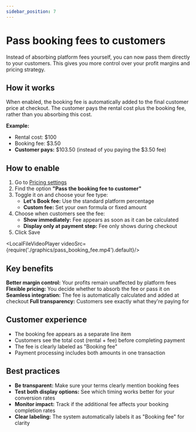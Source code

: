 ```yaml
---
sidebar_position: 7
---
```



# Pass booking fees to customers

Instead of absorbing platform fees yourself, you can now pass them directly to your customers. This gives you more control over your profit margins and pricing strategy.

## How it works

When enabled, the booking fee is automatically added to the final customer price at checkout. The customer pays the rental cost plus the booking fee, rather than you absorbing this cost.

**Example:**

- Rental cost: $100
- Booking fee: $3.50
- **Customer pays:** $103.50 (instead of you paying the $3.50 fee)

## How to enable

1. Go to [Pricing settings](https://dashboard.letsbook.app/pricing)
2. Find the option **"Pass the booking fee to customer"**
3. Toggle it on and choose your fee type:
    - **Let's Book fee:** Use the standard platform percentage
    - **Custom fee:** Set your own formula or fixed amount
4. Choose when customers see the fee:
    - **Show immediately:** Fee appears as soon as it can be calculated
    - **Display only at payment step:** Fee only shows during checkout
5. Click Save

<LocalFileVideoPlayer videoSrc={require('./graphics/pass_booking_fee.mp4').default}/>

## Key benefits

**Better margin control:** Your profits remain unaffected by platform fees
**Flexible pricing:** You decide whether to absorb the fee or pass it on
**Seamless integration:** The fee is automatically calculated and added at checkout
**Full transparency:** Customers see exactly what they're paying for

## Customer experience

- The booking fee appears as a separate line item
- Customers see the total cost (rental + fee) before completing payment
- The fee is clearly labeled as "Booking fee"
- Payment processing includes both amounts in one transaction

## Best practices

- **Be transparent:** Make sure your terms clearly mention booking fees
- **Test both display options:** See which timing works better for your conversion rates
- **Monitor impact:** Track if the additional fee affects your booking completion rates
- **Clear labeling:** The system automatically labels it as "Booking fee" for clarity
